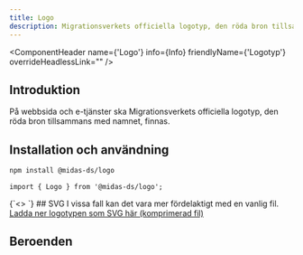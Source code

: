 ```yaml
---
title: Logo
description: Migrationsverkets officiella logotyp, den röda bron tillsammans med namnet
---
```



<ComponentHeader name={'Logo'} info={Info} friendlyName={'Logotyp'} overrideHeadlessLink="" />

## Introduktion

På webbsida och e-tjänster ska Migrationsverkets officiella logotyp, den röda bron tillsammans med namnet, finnas.

## Installation och användning

```bash npm2yarn
npm install @midas-ds/logo
```

```tsx
import { Logo } from '@midas-ds/logo';
```

<LiveCodeBlock scope={{Logo}}>
{`<>
    <Logo/>
    <Logo background/>
    <Logo dark/>
    <Logo dark background/>
    <Logo size={'small'}/>
</>`}
</LiveCodeBlock>
## SVG
I vissa fall kan det vara mer fördelaktigt med en vanlig fil. <a target="_blank" href={ require("/files/Mig_logo_SVG.zip").default } download>Ladda ner logotypen som SVG här (komprimerad fil)</a>

## Beroenden
<ComponentFooter info={Info}/>
